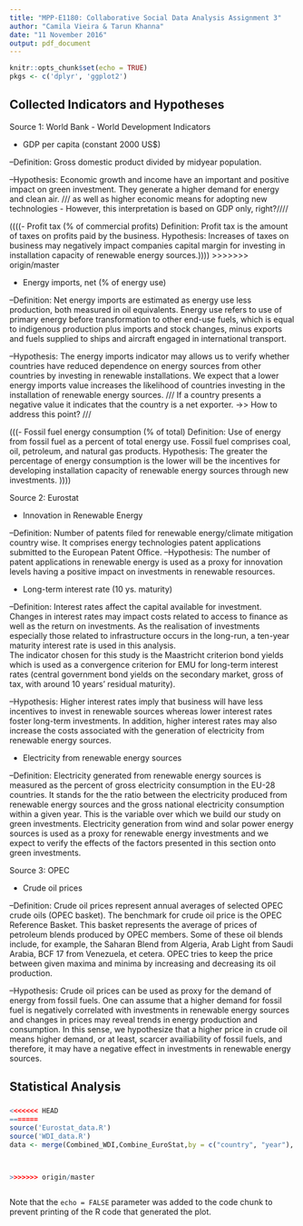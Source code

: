 ```yaml
---
title: "MPP-E1180: Collaborative Social Data Analysis Assignment 3"
author: "Camila Vieira & Tarun Khanna"
date: "11 November 2016"
output: pdf_document
---
```


```r
knitr::opts_chunk$set(echo = TRUE)
pkgs <- c('dplyr', 'ggplot2')
```

## Collected Indicators and Hypotheses

Source 1: World Bank - World Development Indicators 

- GDP per capita (constant 2000 US$)

--Definition: Gross domestic product divided by midyear population.

--Hypothesis: Economic growth and income have an important and positive impact on green investment.  They generate a higher demand for energy and clean air. /// as well as higher economic means for adopting new technologies - However, this interpretation is based on GDP only, right?////


((((- Profit tax (% of commercial profits)
Definition: Profit tax is the amount of taxes on profits paid by the business.
Hypothesis: Increases of taxes on business may negatively impact companies capital margin for investing in installation capacity of renewable energy sources.)))) 
>>>>>>> origin/master
  
- Energy imports, net (% of energy use)

--Definition: Net energy imports are estimated as energy use less production, both measured in oil equivalents. Energy use refers to use of primary energy before transformation to other end-use fuels, which is equal to indigenous production plus imports and stock changes, minus exports and fuels supplied to ships and aircraft engaged in international transport.

--Hypothesis: The energy imports indicator may allows us to verify whether countries have reduced dependence on energy sources from other countries by investing in renewable installations.
We expect that a lower energy imports value increases the likelihood of countries investing in the installation of renewable energy sources. /// If a country presents a negative value it indicates that the country is a net exporter. ->> How to address this point? ///

(((- Fossil fuel energy consumption (% of total)
Definition: Use of energy from fossil fuel as a percent of total energy use. Fossil fuel comprises coal, oil, petroleum, and natural gas products.
Hypothesis: The greater the percentage of energy consumption is the lower will be the incentives for developing installation capacity of renewable energy sources through new investments. ))))

Source 2: Eurostat

- Innovation in Renewable Energy

--Definition: Number of patents filed for renewable energy/climate mitigation country wise. It comprises energy technologies patent applications submitted to the European Patent Office.
--Hypothesis: The number of patent applications in renewable energy is used as a proxy for innovation levels having a positive impact on investments in renewable resources. 

- Long-term interest rate (10 ys. maturity)

--Definition: Interest rates affect the capital available for investment. Changes in interest rates may impact costs related to access to finance as well as the return on investments. As the realisation of investments especially those related to infrastructure occurs in the long-run, a ten-year maturity interest rate is used in this analysis.  
The indicator chosen for this study is the Maastricht criterion bond yields which is used as a convergence criterion for EMU for long-term interest rates (central government bond yields on the secondary market, gross of tax, with around 10 years' residual maturity).

--Hypothesis:  Higher interest rates imply that business will have less incentives to invest in renewable sources whereas lower interest rates foster long-term investments. In addition, higher interest rates may also increase the costs associated with the generation of electricity from renewable energy sources. 

- Electricity from renewable energy sources

--Definition: Electricity generated from renewable energy sources is measured as the percent of gross electricity consumption in the EU-28 countries. It stands for the the ratio between the electricity produced from renewable energy sources and the gross national electricity consumption within a given year. 
This is the variable over which we build our study on green investments. Electricity generation from wind and solar power energy sources is used as a proxy for renewable energy investments and we expect to verify the effects of the factors presented in this section onto green investments. 

Source 3: OPEC

- Crude oil prices

--Definition: Crude oil prices represent annual averages of selected OPEC crude oils (OPEC basket).
The benchmark for crude oil price is the OPEC Reference Basket. This basket represents the average of prices of petroleum blends produced by OPEC members. Some of these oil blends include, for example, the Saharan Blend from Algeria, Arab Light from Saudi Arabia, BCF 17 from Venezuela, et cetera. OPEC tries to keep the price between given maxima and minima by increasing and decreasing its oil production. 

--Hypothesis: Crude oil prices can be used as proxy for the demand of energy from fossil fuels. One can assume that a higher demand for fossil fuel is negatively correlated with investments in renewable energy sources and changes in prices may reveal trends in energy production and consumption. In this sense, we hypothesize that a higher price in crude oil means higher demand, or at least, scarcer availiability of fossil fuels, and therefore, it may have a negative effect in investments in renewable energy sources. 


## Statistical Analysis




### 

```r

<<<<<<< HEAD
=======
source('Eurostat_data.R')
source('WDI_data.R')
data <- merge(Combined_WDI,Combine_EuroStat,by = c("country", "year"), all.x = T)



>>>>>>> origin/master
```



```r



```

Note that the `echo = FALSE` parameter was added to the code chunk to prevent printing of the R code that generated the plot.
